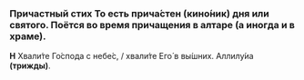 
### Причастный стих <Tooltip>То есть прича́стен (кино́ник) дня или святого. Поётся во время прича­ще­ния в алтаре (а иногда и в храме).</Tooltip>

**Н** Хвали́те Го́спода с небе́с, / хвали́те Его́ в вы́шних. Аллилу́иа **(трижды)**.

